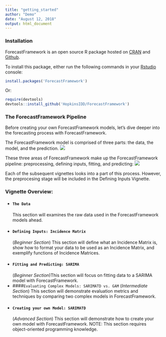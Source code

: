 ```yaml
---
title: "getting_started"
author: "Demo"
date: "August 12, 2018"
output: html_document
---
```


### Installation
ForecastFramework is an open source R package hosted on [CRAN](https://cran.r-project.org/web/packages/ForecastFramework/index.html) and [Github](https://github.com/HopkinsIDD/ForecastFramework). 

To install this package, either run the following commands in your [Rstudio](https://www.rstudio.com/) console:
```r
install.packages('ForecastFramework')
```
Or:
```r
require(devtools)
devtools::install_github('HopkinsIDD/ForecastFramework')
```


### The ForecastFramework Pipeline
Before creating your own ForecastFramework models, let's dive deeper into the forecasting process with ForecastFramework.

The ForecastFramework model is comprised of three parts: the data, the model, and the prediction.
<img src="images/ff_diagram_overview.png" class="medium">

These three areas of ForecastFramework make up the ForecastFramework pipeline: preprocessing, defining inputs, fitting, and predicting:
<img src="images/ff_pipeline.png" class="large">

Each of the subsequent vignettes looks into a part of this process. However, the preprocesing stage will be included in the Defining Inputs Vignette.

### Vignette Overview:
* #### `The Data`
This section will examines the raw data used in the ForecastFramework models ahead.
* #### `Defining Inputs: Incidence Matrix`
(*Beginner Section*) This section will define what an Incidence Matrix is, show how to format your data to be used as an Incidence Matrix, and exemplify functions of Incidence Matrices.
* #### `Fitting and Predicting: SARIMA`
(*Beginner Section*)This section will focus on fitting data to a SARIMA model with ForecastFramework.
* ####`Evaluating Complex Models: SARIMATD vs. GAM`
(*Intermediate Section*) This section will demonstrate evaluation metrics and techniques by comparing two complex models in ForecastFramework.
* #### `Creating your own Model: SARIMATD`
(*Advanced Section*) This section will demonstrate how to create your own model with ForecastFramework. NOTE: This section requires object-oriented programming knowledge.
